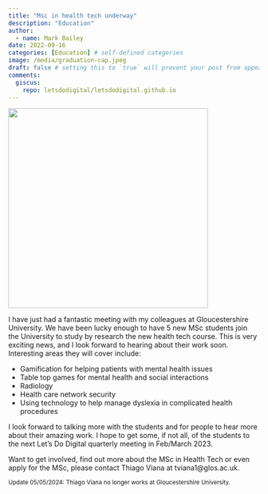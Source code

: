 ```yaml
---
title: "Msc in health tech underway"
description: "Education"
author:
  - name: Mark Bailey
date: 2022-09-16
categories: [Education] # self-defined categories
image: /media/graduation-cap.jpeg
draft: false # setting this to `true` will prevent your post from appearing on your listing page until you're ready!
comments:
  giscus: 
    repo: letsdodigital/letsdodigital.github.io
---
```


![](/media/graduation-cap.jpeg){height=400px fig-align="center" fig-alt="Someone holding a graduation cap"}

I have just had a fantastic meeting with my colleagues at Gloucestershire University. We have been lucky enough to have 5 new MSc students join the University to study by research the new health tech course. This is very exciting news, and I look forward to hearing about their work soon. Interesting areas they will cover include:

* Gamification for helping patients with mental health issues
* Table top games for mental health and social interactions
* Radiology
* Health care network security
* Using technology to help manage dyslexia in complicated health procedures

I look forward to talking more with the students and for people to hear more about their amazing work. I hope to get some, if not all, of the students to the next Let’s Do Digital quarterly meeting in Feb/March 2023.

Want to get involved, find out more about the MSc in Health Tech or even apply for the MSc, please contact Thiago Viana at tviana1@glos.ac.uk.

<small>Update 05/05/2024: Thiago Viana no longer works at Gloucestershire University.</small>